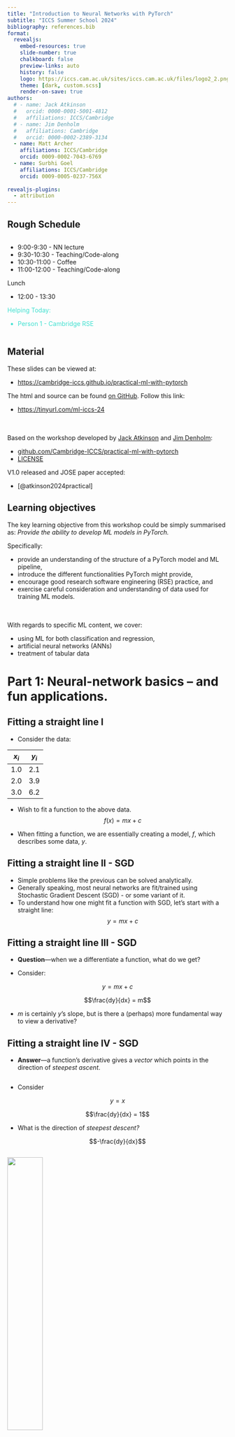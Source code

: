 ```yaml
---
title: "Introduction to Neural Networks with PyTorch"
subtitle: "ICCS Summer School 2024"
bibliography: references.bib
format:
  revealjs:
    embed-resources: true
    slide-number: true
    chalkboard: false
    preview-links: auto
    history: false
    logo: https://iccs.cam.ac.uk/sites/iccs.cam.ac.uk/files/logo2_2.png
    theme: [dark, custom.scss]
    render-on-save: true
authors:
  # - name: Jack Atkinson
  #   orcid: 0000-0001-5001-4812
  #   affiliations: ICCS/Cambridge
  # - name: Jim Denholm
  #   affiliations: Cambridge 
  #   orcid: 0000-0002-2389-3134
  - name: Matt Archer
    affiliations: ICCS/Cambridge
    orcid: 0009-0002-7043-6769
  - name: Surbhi Goel
    affiliations: ICCS/Cambridge
    orcid: 0009-0005-0237-756X
  
revealjs-plugins:
  - attribution
---
```




## Rough Schedule {.smaller}

:::: {.columns}
::: {.column width=50%}

* 9:00-9:30 - NN lecture
* 9:30-10:30 - Teaching/Code-along
* 10:30-11:00 - Coffee
* 11:00-12:00 - Teaching/Code-along

Lunch

* 12:00 - 13:30

::: {style="color: turquoise;"}
Helping Today:

* Person 1 - Cambridge RSE
:::
:::
::::

## Material {.smaller}

These slides can be viewed at:

- [https://cambridge-iccs.github.io/practical-ml-with-pytorch](https://cambridge-iccs.github.io/practical-ml-with-pytorch)  

The html and source can be found [on GitHub](https://github.com/Cambridge-ICCS/practical-ml-with-pytorch). Follow this link:

- [https://tinyurl.com/ml-iccs-24](https://tinyurl.com/ml-iccs-24)

\
\
Based on the workshop developed by [Jack Atkinson](https://orcid.org/0000-0001-5001-4812) and [Jim Denholm](https://orcid.org/0000-0002-2389-3134):

  - [github.com/Cambridge-ICCS/practical-ml-with-pytorch](https://github.com/Cambridge-ICCS/practical-ml-with-pytorch)
  - [LICENSE](https://github.com/Cambridge-ICCS/practical-ml-with-pytorch/blob/main/LICENSE)

V1.0 released and JOSE paper accepted: 

  - [@atkinson2024practical]

## Learning objectives {.smaller}
The key learning objective from this workshop could be simply summarised as:
*Provide the ability to develop ML models in PyTorch.*

Specifically: 

- provide an understanding of the structure of a PyTorch model and ML pipeline,
- introduce the different functionalities PyTorch might provide,
- encourage good research software engineering (RSE) practice, and
- exercise careful consideration and understanding of data used for training ML models.

\
\
With regards to specific ML content, we cover:

- using ML for both classification and regression,
- artificial neural networks (ANNs) <!-- and convolutional neural networks (CNNs) -->
- treatment of tabular data <!-- and image data -->

<!--
## NCAS School (rough) Schedule {.smaller}

:::: {.columns}
::: {.column width=50%}
AM session - Fitzwilliam College

* 9:00-9:30 - ML lecture
* 9:30-10:30 - Teaching/Code-along
* 10:30-11:00 - Coffee
* 11:00-12:00 - Teaching/Code-along
* 12:00-12:30 - CNN Lecture

Lunch

* 12:30 - 13:30
:::

::: {.column width=50%}
PM session - Computer Lab

* 13:30-15:30 - CNN exercise in groups
* 15:30-16:00 - Tea, `GOTO SS03`
* 16:00-16:15 - CNN Solution recap
* 16:15-17:00 - Climate applications of ML

::: {style="color: turquoise;"}
Helping Today:

* Jack Atkinson - ICCS Climate RSE
* Dominic Orchard - Kent/Cambridge CompSci
* Matt Archery - Cambridge RSE
:::
:::
::::
-->

# Part 1: Neural-network basics -- and fun applications.

## Fitting a straight line I {.smaller}

- Consider the data:

| $x_{i}$  | $y_{i}$ |
|:--------:|:-------:|
| 1.0      | 2.1     |
| 2.0      | 3.9     |
| 3.0      | 6.2     |

- Wish to fit a function to the above data. 
$$f(x) = mx + c$$

- When fitting a function, we are essentially creating a model, $f$, which describes some data, $y$.

## Fitting a straight line II - SGD

- Simple problems like the previous can be solved analytically. 
- Generally speaking, most neural networks are fit/trained using Stochastic Gradient Descent (SGD) - or some variant of it. 
- To understand how one might fit a function with SGD, let's start with a straight line: $$y=mx+c$$


## Fitting a straight line III - SGD {.smaller}

- **Question**---when we a differentiate a function, what do we get?

::: {.fragment .fade-in}

- Consider:

$$y = mx + c$$

$$\frac{dy}{dx} = m$$

- $m$ is certainly $y$'s slope, but is there a (perhaps) more fundamental way to view a derivative?

:::


## Fitting a straight line IV - SGD {.smaller}

- **Answer**---a function's derivative gives a _vector_ which points in the direction of _steepest ascent_.

::: {.fragment .fade-in}

:::: {.columns}
::: {.column width="50%"}

- Consider

$$y = x$$

$$\frac{dy}{dx} = 1$$

- What is the direction of _steepest descent?_

$$-\frac{dy}{dx}$$

:::
::::

![](straight-line.png){.absolute top=35% left=60% width=40%}

:::


## Fitting a straight line V - Cost fn {.smaller}

- We need a way of measuring how well a model's predictions match our observations.


::: {.fragment .fade-in}

:::: {.columns}
::: {.column width="30%"}

- Consider the data:

| $x_{i}$  | $y_{i}$ |
|:--------:|:-------:|
| 1.0      | 2.1     |
| 2.0      | 3.9     |
| 3.0      | 6.2     |

:::
::: {.column width="70%"}
- We can measure the distance between $f(x_{i})$ and $y_{i}$.
- Normally we might consider the mean-squared error:

$$L_{\text{MSE}} = \frac{1}{n}\sum_{i=1}^{n}\left(y_{i} - f(x_{i})\right)^{2}$$

:::
::::

:::

::: {.fragment .fade-in}
- We can differentiate the loss function w.r.t. to each parameter in the the model $f$.
- We can use these directions of steepest descent to iteratively 'nudge' the parameters in a direction which will reduce the loss.
:::


## Fitting a straight line VI {.smaller}

:::: {.columns}
::: {.column width="45%"}

- Model: \ $f(x) = mx + c$

- Data: \ $\{x_{i}, y_{i}\}$

- Loss fn: 
- $$
\begin{align}
L_{\text{MSE}} &= \frac{1}{n}\sum_{i=1}^{n}(y_{i} - f(x_{i}))^{2}\\
    &= \frac{1}{n}\sum_{i=1}^{n}(y_{i} - mx_{i} - c)^{2}
\end{align}
$$
<!-- - Loss: \$\frac{1}{n}\sum_{i=1}^{n}(y_{i} - x_{i})^{2}$ -->

:::
::: {.column width="55%"}
![](https://images.squarespace-cdn.com/content/v1/5acbdd3a25bf024c12f4c8b4/1600368657769-5BJU5FK86VZ6UXZGRC1M/Mean+Squared+Error.png?format=2500w){width=65%}
:::
::::

::: {.fragment .fade-in}
- We can iteratively minimise the loss by stepping the model's parameters in the direction of steepest descent:

::: {layout="[0.5, 1, 0.5, 1, 0.5]"}

:::: {#placeholder}
::::

$$m_{t + 1} = m_{t} - \frac{dL}{dm} \cdot l_{r}$$

:::: {#placeholder}
::::

$$c_{n + 1} = c_{n} - \frac{dL}{dc} \cdot l_{r}$$

:::: {#placeholder}
::::

:::

- where $l_{\text{r}}$ is a small constant known as the _learning rate_.
:::


## Cost function #1

![](https://miro.medium.com/v2/resize:fit:4800/format:webp/0*fcNdB994NRWt_XZ2.gif){}

::: {.attribution}
Image source: [Coursera](https://www.coursera.org/specializations/machine-learning-introduction/?utm_medium=coursera&utm_source=home-page&utm_campaign=mlslaunch2022IN)
:::


## Cost function #2

![](https://miro.medium.com/v2/resize:fit:4800/format:webp/1*8Lp1VXMApbAJlfXy2zq9MA.gif){fig-align="center"}

::: {.attribution}
Image source: [Coursera](https://www.coursera.org/specializations/machine-learning-introduction/?utm_medium=coursera&utm_source=home-page&utm_campaign=mlslaunch2022IN)
:::


## Quick recap {.smaller}

To fit a model we need:

- Some^[Well, a suitable amount of - often a lot.] data.
- A model.
- A loss function
- An optimisation procedure (often SGD and other flavours of SGD).


## What about neural networks? {.smaller}

- Neural networks are just functions.
- We can "train", or "fit", them as we would any other function:
  - by iteratively nudging parameters to minimise a loss.
- With neural networks, differentiating the loss function is a bit more complicated
  - but ultimately it's just the chain rule.
- We won't go through any more maths on the matter---learning resources on the topic are in no short supply.^[The term to search for is ['backpropogation'](https://en.wikipedia.org/wiki/Backpropagation).]


## Fully-connected neural networks {.smaller}

- The simplest neural networks commonly used are generally called fully-connected neural nets, dense networks, multi-layer perceptrons, or artifical neural networks (ANNs).

:::: {.columns}
::: {.column width=40%}

- We map between the features at consecutive layers through matrix multiplication and the application of some non-linear activation function.

$$a_{l+1} = \sigma \left( W_{l}a_{l} + b_{l} \right)$$

- For common choices of activation function, see the [PyTorch](https://pytorch.org/docs/stable/nn.html#non-linear-activations-weighted-sum-nonlinearity) docs.

:::
::::

![](https://web.archive.org/web/20240102183723if_/https://3b1b-posts.us-east-1.linodeobjects.com/images/topics/neural-networks.jpg){style="border-radius: 50%;" .absolute top=35% left=42.5% width=65%}

::: {.attribution}
Image source: [3Blue1Brown](https://www.3blue1brown.com/topics/neural-networks)
:::


## Uses: Classification and Regression {.smaller}

- Fully-connected neural networks are often applied to tabular data.
  - i.e. where it makes sense to express the data in a table-like object (such as a `pandas` data frame).
  - The input features and targets are represented as vectors.

::: {.fragment .fade-in}
- Neural networks are normally used for one of two things:
  - **Classification**: assigning a semantic label to something -- i.e. is this a dog or cat?
  - **Regression**: Estimating a continuous quantity -- e.g. mass or volume -- based on other information.
:::


# Python and PyTorch {.smaller}

- In this workshop, we will implement some straightforward neural networks in PyTorch, and use them for different classification and regression problems.
- PyTorch is a deep learning framework that can be used in both Python and C++.
  - I have never met anyone actually training models in C++; I find it a bit weird.
- See the PyTorch website: [https://pytorch.org/](https://pytorch.org/)


# Other resources

- [coursera.org/machine-learning-introduction](https://www.coursera.org/specializations/machine-learning-introduction/?utm_medium=coursera&utm_source=home-page&utm_campaign=mlslaunch2022IN)
- [uvadlc](https://uvadlc-notebooks.readthedocs.io/en/latest/)
- [3Blue1Brown](https://www.3blue1brown.com/topics/neural-networks)

# Exercises


## Penguins!

<!--![](https://thecelebrationist.files.wordpress.com/2011/04/madagascar-penguins-movie.jpg)-->
![](https://allisonhorst.github.io/palmerpenguins/reference/figures/lter_penguins.png)

::: {.attribution}
Image source: [Palmer Penguins by Alison Horst](https://allisonhorst.github.io/palmerpenguins)
:::

## Exercise 1 -- classification

- In this exercise, you will train a fully-connected neural network to [*classify the species*]{style="text-decoration: underline;"} of penguins based on certain physical features.
- [https://github.com/allisonhorst/palmerpenguins](https://github.com/allisonhorst/palmerpenguins)


## Exercise 2 -- regression

- In this exercise, you will train a fully-connected neural network to [*predict the mass*]{style="text-decoration: underline;"} of penguins based on other physical features.
- [https://github.com/allisonhorst/palmerpenguins](https://github.com/allisonhorst/palmerpenguins)





<!-- # Part 2: Fun with CNNs -->


<!-- ## Convolutional neural networks (CNNs): why? {.smaller} -->

<!-- Advantages over simple ANNs: -->

<!-- - They require far fewer parameters per layer. -->
<!--   - The forward pass of a conv layer involves running a filter of fixed size over the inputs. -->
<!--   - The number of parameters per layer _does not_ depend on the input size. -->
<!-- - They are a much more natural choice of function for *image-like* data: -->

<!-- :::: {.columns} -->
<!-- ::: {.column width=10%} -->
<!-- ::: -->
<!-- ::: {.column width=35%} -->

<!-- ![](https://machinelearningmastery.com/wp-content/uploads/2019/03/Plot-of-the-First-Nine-Photos-of-Dogs-in-the-Dogs-vs-Cats-Dataset.png) -->

<!-- ::: -->
<!-- ::: {.column width=10%} -->
<!-- ::: -->
<!-- ::: {.column width=35%} -->

<!-- ![](https://machinelearningmastery.com/wp-content/uploads/2019/03/Plot-of-the-First-Nine-Photos-of-Cats-in-the-Dogs-vs-Cats-Dataset.png) -->

<!-- ::: -->
<!-- :::: -->

<!-- ::: {.attribution} -->
<!-- Image source: [Machine Learning Mastery](https://machinelearningmastery.com/how-to-develop-a-convolutional-neural-network-to-classify-photos-of-dogs-and-cats/) -->
<!-- ::: -->


<!-- ## Convolutional neural networks (CNNs): why? {.smaller} -->

<!-- Some other points: -->

<!-- - Convolutional layers are translationally invariant: -->
<!--   - i.e. they don't care _where_ the "dog" is in the image. -->
<!-- - Convolutional layers are _not_ rotationally invariant. -->
<!--   - e.g. a model trained to detect correctly-oriented human faces will likely fail on upside-down images -->
<!--   - We can address this with data augmentation (explored in exercises). -->


<!-- ## What is a (1D) convolutional layer? {.smaller} -->

<!-- ![](1d-conv.png) -->

<!-- See the [`torch.nn.Conv1d` docs](https://pytorch.org/docs/stable/generated/torch.nn.Conv1d.html) -->


<!-- ## 2D convolutional layer {.smaller} -->

<!-- - Same idea as in on dimension, but in two (funnily enough). -->

<!-- ![](2d-conv.png) -->

<!-- - Everthing else proceeds in the same way as with the 1D case. -->
<!-- - See the [`torch.nn.Conv2d` docs](https://pytorch.org/docs/stable/generated/torch.nn.Conv2d.html). -->
<!-- - As with Linear layers, Conv2d layers also have non-linear activations applied to them. -->


<!-- ## Typical CNN overview {.smaller} -->

<!-- ::: {layout="[ 0.5, 0.5 ]"} -->

<!-- ![](https://miro.medium.com/v2/resize:fit:1162/format:webp/1*tvwYybdIwvoOs0DuUEJJTg.png) -->

<!-- - Series of conv layers extract features from the inputs. -->
<!--   - Often called an encoder. -->
<!-- - Adaptive pooling layer: -->
<!--   - Image-like objects $\to$ vectors. -->
<!--   - Standardises size. -->
<!--   - [``torch.nn.AdaptiveAvgPool2d``](https://pytorch.org/docs/stable/generated/torch.nn.AdaptiveAvgPool2d.html) -->
<!--   - [``torch.nn.AdaptiveMaxPool2d``](https://pytorch.org/docs/stable/generated/torch.nn.AdaptiveMaxPool2d.html) -->
<!-- - Classification (or regression) head. -->

<!-- ::: -->

<!-- - For common CNN architectures see [``torchvision.models`` docs](https://pytorch.org/vision/stable/models.html). -->

<!-- ::: {.attribution} -->
<!-- Image source: [medium.com - binary image classifier cnn using tensorflow](https://medium.com/techiepedia/binary-image-classifier-cnn-using-tensorflow-a3f5d6746697) -->
<!-- ::: -->


<!-- # Exercises -->

<!-- ## Exercise 1 -- classification -->

<!-- ### MNIST hand-written digits. -->

<!-- ::: {layout="[ 0.5, 0.5 ]"} -->

<!-- ![](https://i.ytimg.com/vi/0QI3xgXuB-Q/hqdefault.jpg) -->

<!-- - In this exercise we'll train a CNN to classify hand-written digits in the MNIST dataset. -->
<!-- - See the [MNIST database wiki](https://en.wikipedia.org/wiki/MNIST_database) for more details. -->

<!-- ::: -->

<!-- ::: {.attribution} -->
<!-- Image source: [npmjs.com](https://www.npmjs.com/package/mnist) -->
<!-- ::: -->



<!-- ## Exercise 2---regression -->
<!-- ### Random ellipse problem -->

<!-- - In this exercise, we'll train a CNN to estimate the centre $(x_{\text{c}}, y_{\text{c}})$ and the $x$ and $y$ radii of an ellipse defined by -->
<!-- $$ -->
<!-- \frac{(x - x_{\text{c}})^{2}}{r_{x}^{2}} + \frac{(y - y_{\text{c}})^{2}}{r_{y}^{2}} = 1 -->
<!-- $$ -->

<!-- - The ellipse, and its background, will have random colours chosen uniformly on $\left[0,\ 255\right]^{3}$. -->
<!-- - In short, the model must learn to estimate $x_{\text{c}}$, $y_{\text{c}}$, $r_{x}$ and $r_{y}$. -->


<!-- # Further information -->

<!-- ## Slides

These slides can be viewed at:  
[https://cambridge-iccs.github.io/practical-ml-with-pytorch](https://cambridge-iccs.github.io/practical-ml-with-pytorch)  

The html and source can be found [on GitHub](https://github.com/Cambridge-ICCS/practical-ml-with-pytorch). -->


## Contact {.smaller}

For more information we can be reached at:

:::: {.columns style="font-size: 60%"}
::: {.column width="25%"}

{{< fa pencil >}} \ Matt Archer

{{< fa solid person-digging >}} \ [ICCS/UoCambridge](https://iccs.cam.ac.uk/about-us/our-team)

{{< fa solid envelope >}} \ [ma595[AT]cam.ac.uk](mailto:ma595@cam.ac.uk)

{{< fa brands github >}} \ [ma595](https://github.com/ma595)

:::

::: {.column width="25%"}

{{< fa pencil >}} \ Surbhi Goel

{{< fa solid person-digging >}} \ [ICCS/UoCambridge](https://iccs.cam.ac.uk/about-us/our-team)

{{< fa solid envelope >}} \ [sg2147[AT]cam.ac.uk](mailto:sg2147@cam.ac.uk)

{{< fa brands github >}} \ [surbhigoel77](https://github.com/surbhigoel77)

:::

::: {.column width="25%"}

{{< fa pencil >}} \ Jack Atkinson

{{< fa solid person-digging >}} \ [ICCS/UoCambridge](https://iccs.cam.ac.uk/about-us/our-team)

{{< fa solid globe >}} \ [jackatkinson.net](https://jackatkinson.net)

{{< fa solid envelope >}} \ [jwa34[AT]cam.ac.uk](mailto:jwa34@cam.ac.uk)

{{< fa brands github >}} \ [jatkinson1000](https://github.com/jatkinson1000)

{{< fa brands mastodon >}} \ [\@jatkinson1000\@fosstodon.org](https://fosstodon.org/@jatkinson1000)

:::

::: {.column width="25%"}

{{< fa pencil >}} \ Jim Denholm

{{< fa solid person-digging >}} \ UoCambridge

{{< fa solid globe >}} \ [linkedin](https://uk.linkedin.com/in/jim-denholm-13043b189)

{{< fa solid envelope >}} \ [jd949[AT]cam.ac.uk](mailto:jd949@cam.ac.uk)

{{< fa brands github >}} \ [jdenholm](https://github.com/jdenholm)

:::
::::

You can also contact the ICCS, [make a resource allocation request](https://iccs.cam.ac.uk/resources-vesri-members/resource-allocation-process), or visit us at the [Summer School RSE Helpdesk](https://docs.google.com/spreadsheets/d/1WKZxp3nqpXrIRMRkfFzc71sos-UD-Uy1zeab0c1p7Xc/edit#gid=0).
